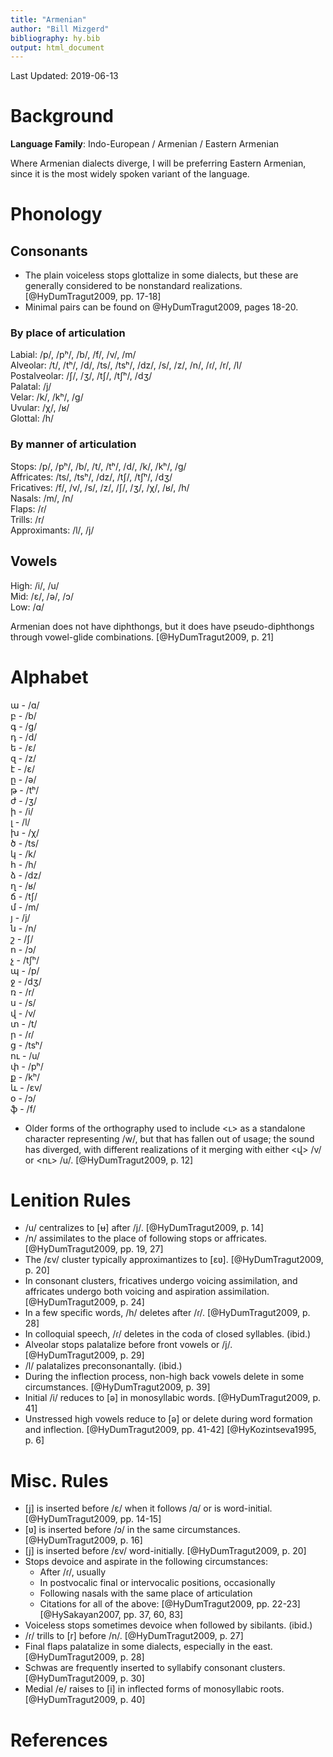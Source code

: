 ```yaml
---
title: "Armenian"
author: "Bill Mizgerd"
bibliography: hy.bib
output: html_document
---
```


Last Updated: 2019-06-13

# Background

**Language Family**: Indo-European / Armenian / Eastern Armenian

Where Armenian dialects diverge, I will be preferring Eastern Armenian, since it is the most widely spoken variant of the language.

# Phonology

## Consonants

* The plain voiceless stops glottalize in some dialects, but these are generally considered to be nonstandard realizations. [@HyDumTragut2009, pp. 17-18]
* Minimal pairs can be found on @HyDumTragut2009, pages 18-20.

### By place of articulation

Labial: /p/, /pʰ/, /b/, /f/, /v/, /m/  
Alveolar: /t/, /tʰ/, /d/, /ts/, /tsʰ/, /dz/, /s/, /z/, /n/, /ɾ/, /r/, /l/  
Postalveolar: /ʃ/, /ʒ/, /tʃ/, /tʃʰ/, /dʒ/  
Palatal: /j/  
Velar: /k/, /kʰ/, /ɡ/  
Uvular: /χ/, /ʁ/  
Glottal: /h/  

### By manner of articulation

Stops: /p/, /pʰ/, /b/, /t/, /tʰ/, /d/, /k/, /kʰ/, /ɡ/  
Affricates: /ts/, /tsʰ/, /dz/, /tʃ/, /tʃʰ/, /dʒ/  
Fricatives: /f/, /v/, /s/, /z/, /ʃ/, /ʒ/, /χ/, /ʁ/, /h/  
Nasals: /m/, /n/  
Flaps: /ɾ/  
Trills: /r/  
Approximants: /l/, /j/  

## Vowels

High: /i/, /u/  
Mid: /ɛ/, /ə/, /ɔ/  
Low: /ɑ/  

Armenian does not have diphthongs, but it does have pseudo-diphthongs through vowel-glide combinations. [@HyDumTragut2009, p. 21]

# Alphabet

ա - /ɑ/  
բ - /b/  
գ - /ɡ/  
դ - /d/  
ե - /ɛ/  
զ - /z/  
է - /ɛ/  
ը - /ə/  
թ - /tʰ/  
ժ - /ʒ/  
ի - /i/  
լ - /l/  
խ - /χ/  
ծ - /ts/  
կ - /k/  
հ - /h/  
ձ - /dz/  
ղ - /ʁ/  
ճ - /tʃ/  
մ - /m/  
յ - /j/  
ն - /n/  
շ - /ʃ/  
ո - /ɔ/  
չ - /tʃʰ/  
պ - /p/  
ջ - /dʒ/  
ռ - /r/  
ս - /s/  
վ - /v/  
տ - /t/  
ր - /ɾ/  
ց - /tsʰ/  
ու - /u/  
փ - /pʰ/  
ք - /kʰ/  
և - /ɛv/  
օ - /ɔ/  
ֆ - /f/  

* Older forms of the orthography used to include <ւ> as a standalone character representing /w/, but that has fallen out of usage; the sound has diverged, with different realizations of it merging with either <վ> /v/ or <ու> /u/. [@HyDumTragut2009, p. 12]

# Lenition Rules

* /u/ centralizes to [ʉ] after /j/. [@HyDumTragut2009, p. 14]
* /n/ assimilates to the place of following stops or affricates. [@HyDumTragut2009, pp. 19, 27]
* The /ɛv/ cluster typically approximantizes to [ɛʋ]. [@HyDumTragut2009, p. 20]
* In consonant clusters, fricatives undergo voicing assimilation, and affricates undergo both voicing and aspiration assimilation. [@HyDumTragut2009, p. 24]
* In a few specific words, /h/ deletes after /ɾ/. [@HyDumTragut2009, p. 28]
* In colloquial speech, /ɾ/ deletes in the coda of closed syllables. (ibid.)
* Alveolar stops palatalize before front vowels or /j/. [@HyDumTragut2009, p. 29]
* /l/ palatalizes preconsonantally. (ibid.)
* During the inflection process, non-high back vowels delete in some circumstances. [@HyDumTragut2009, p. 39]
* Initial /i/ reduces to [ə] in monosyllabic words. [@HyDumTragut2009, p. 41]
* Unstressed high vowels reduce to [ə] or delete during word formation and inflection. [@HyDumTragut2009, pp. 41-42] [@HyKozintseva1995, p. 6]

# Misc. Rules

* [j] is inserted before /ɛ/ when it follows /ɑ/ or is word-initial. [@HyDumTragut2009, pp. 14-15]
* [ʋ] is inserted before /ɔ/ in the same circumstances. [@HyDumTragut2009, p. 16]
* [j] is inserted before /ɛv/ word-initially. [@HyDumTragut2009, p. 20]
* Stops devoice and aspirate in the following circumstances:
  * After /ɾ/, usually
  * In postvocalic final or intervocalic positions, occasionally
  * Following nasals with the same place of articulation
  * Citations for all of the above: [@HyDumTragut2009, pp. 22-23] [@HySakayan2007, pp. 37, 60, 83]
* Voiceless stops sometimes devoice when followed by sibilants. (ibid.)
* /ɾ/ trills to [r] before /n/. [@HyDumTragut2009, p. 27]
* Final flaps palatalize in some dialects, especially in the east. [@HyDumTragut2009, p. 28]
* Schwas are frequently inserted to syllabify consonant clusters. [@HyDumTragut2009, p. 30]
* Medial /e/ raises to [i] in inflected forms of monosyllabic roots. [@HyDumTragut2009, p. 40]

# References
